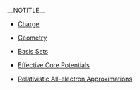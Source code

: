 __NOTITLE__
*[[Charge|Charge]]

*[[Geometry|Geometry]]

*[[Basis|Basis Sets]]

*[[ECP|Effective Core Potentials]]

*[[Relativistic All-electron Approximations|Relativistic All-electron Approximations]]
